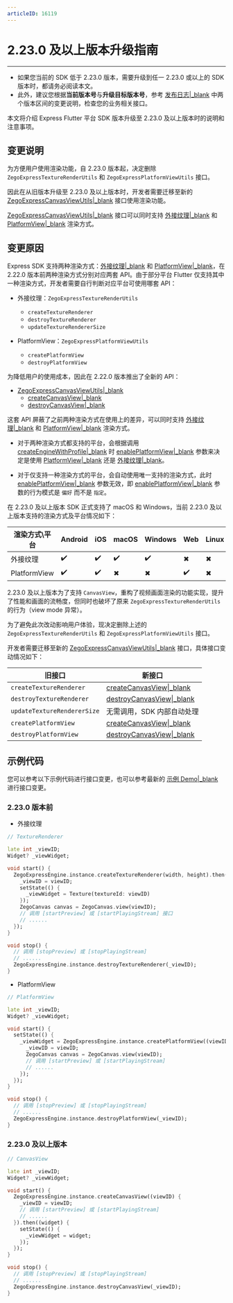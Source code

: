 ```yaml
---
articleID: 16119
---
```

# 2.23.0 及以上版本升级指南

---

<div class="mk-warning">

- 如果您当前的 SDK 低于 2.23.0 版本，需要升级到任一 2.23.0 或以上的 SDK 版本时，都请务必阅读本文。
- 此外，建议您根据**当前版本号**与**升级目标版本号**，参考 [发布日志\|_blank](!DownloadSDK/Release_Notes) 中两个版本区间的变更说明，检查您的业务相关接口。
</div>

本文将介绍 Express Flutter 平台 SDK 版本升级至 2.23.0 及以上版本时的说明和注意事项。

## 变更说明

为方便用户使用渲染功能，自 2.23.0 版本起，决定删除 `ZegoExpressTextureRenderUtils` 和 `ZegoExpressPlatformViewUtils` 接口。

因此在从旧版本升级至 2.23.0 及以上版本时，开发者需要迁移至新的 [ZegoExpressCanvasViewUtils\|_blank](/unique-api/express-video-sdk/zh/dart_flutter/zego_express_engine/ZegoExpressCanvasViewUtils.html) 接口使用渲染功能。

[ZegoExpressCanvasViewUtils\|_blank](/unique-api/express-video-sdk/zh/dart_flutter/zego_express_engine/ZegoExpressCanvasViewUtils.html) 接口可以同时支持 [外接纹理\|_blank](https://api.flutter.dev/flutter/widgets/Texture-class.html) 和 [PlatformView\|_blank](https://docs.flutter.dev/development/platform-integration/android/platform-views) 渲染方式。

## 变更原因

Express SDK 支持两种渲染方式：[外接纹理\|_blank](https://api.flutter.dev/flutter/widgets/Texture-class.html) 和 [PlatformView\|_blank](https://docs.flutter.dev/development/platform-integration/android/platform-views)，在 2.22.0 版本前两种渲染方式分别对应两套 API。由于部分平台 Flutter 仅支持其中一种渲染方式，开发者需要自行判断对应平台可使用哪套 API：

- 外接纹理：`ZegoExpressTextureRenderUtils`
  - `createTextureRenderer`
  - `destroyTextureRenderer`
  - `updateTextureRendererSize`
  
- PlatformView：`ZegoExpressPlatformViewUtils`
  - `createPlatformView`
  - `destroyPlatformView`

为降低用户的使用成本，因此在 2.22.0 版本推出了全新的 API：

- [ZegoExpressCanvasViewUtils\|_blank](/unique-api/express-video-sdk/zh/dart_flutter/zego_express_engine/ZegoExpressCanvasViewUtils.html)
  - [createCanvasView\|_blank](/unique-api/express-video-sdk/zh/dart_flutter/zego_express_engine/ZegoExpressCanvasViewUtils/createCanvasView.html)
  - [destroyCanvasView\|_blank](/unique-api/express-video-sdk/zh/dart_flutter/zego_express_engine/ZegoExpressCanvasViewUtils/destroyCanvasView.html)

这套 API 屏蔽了之前两种渲染方式在使用上的差异，可以同时支持 [外接纹理\|_blank](https://api.flutter.dev/flutter/widgets/Texture-class.html) 和 [PlatformView\|_blank](https://docs.flutter.dev/development/platform-integration/android/platform-views) 渲染方式。

- 对于两种渲染方式都支持的平台，会根据调用 [createEngineWithProfile\|_blank](/unique-api/express-video-sdk/zh/dart_flutter/zego_express_engine/ZegoExpressEngine/createEngineWithProfile.html) 时 [enablePlatformView\|_blank](/unique-api/express-video-sdk/zh/dart_flutter/zego_express_engine/ZegoEngineProfile/enablePlatformView.html) 参数来决定是使用 [PlatformView\|_blank](https://docs.flutter.dev/development/platform-integration/android/platform-views) 还是 [外接纹理\|_blank](https://api.flutter.dev/flutter/widgets/Texture-class.html)。

- 对于仅支持一种渲染方式的平台，会自动使用唯一支持的渲染方式，此时 [enablePlatformView\|_blank](/unique-api/express-video-sdk/zh/dart_flutter/zego_express_engine/ZegoEngineProfile/enablePlatformView.html) 参数无效，即 [enablePlatformView\|_blank](/unique-api/express-video-sdk/zh/dart_flutter/zego_express_engine/ZegoEngineProfile/enablePlatformView.html) 参数的行为模式是 `偏好` 而不是 `指定`。

在 2.23.0 及以上版本 SDK 正式支持了 macOS 和 Windows，当前 2.23.0 及以上版本支持的渲染方式及平台情况如下：

渲染方式\平台 | Android | iOS | macOS | Windows | Web | Linux
------------|---------|-----|-------|---------|-----|-------
外接纹理      | ✔️       | ✔️   | ✔️     | ✔️       | ✖   | ✖
PlatformView | ✔️       | ✔️   | ✖     | ✖       | ✔️   | ✖

2.23.0 及以上版本为了支持 `CanvasView`，重构了视频画面渲染的功能实现，提升了性能和画面的流畅度，但同时也破坏了原来 `ZegoExpressTextureRenderUtils` 的行为（view mode 异常）。

为了避免此次改动影响用户体验，现决定删除上述的 `ZegoExpressTextureRenderUtils` 和 `ZegoExpressPlatformViewUtils` 接口。

开发者需要迁移至新的 [ZegoExpressCanvasViewUtils\|_blank](/unique-api/express-video-sdk/zh/dart_flutter/zego_express_engine/ZegoExpressCanvasViewUtils.html) 接口，具体接口变动情况如下：

旧接口 | 新接口
----|-----
`createTextureRenderer`| [createCanvasView\|_blank](/unique-api/express-video-sdk/zh/dart_flutter/zego_express_engine/ZegoExpressCanvasViewUtils/createCanvasView.html)
`destroyTextureRenderer` | [destroyCanvasView\|_blank](/unique-api/express-video-sdk/zh/dart_flutter/zego_express_engine/ZegoExpressCanvasViewUtils/destroyCanvasView.html)
`updateTextureRendererSize` | 无需调用，SDK 内部自动处理
`createPlatformView`| [createCanvasView\|_blank](/unique-api/express-video-sdk/zh/dart_flutter/zego_express_engine/ZegoExpressCanvasViewUtils/createCanvasView.html)
`destroyPlatformView` | [destroyCanvasView\|_blank](/unique-api/express-video-sdk/zh/dart_flutter/zego_express_engine/ZegoExpressCanvasViewUtils/destroyCanvasView.html)

## 示例代码

您可以参考以下示例代码进行接口变更，也可以参考最新的 [示例 Demo\|_blank](https://github.com/zegoim/zego-express-flutter-sdk/tree/main/example) 进行接口变更。

### 2.23.0 版本前

- 外接纹理

```dart
// TextureRenderer

late int _viewID;
Widget? _viewWidget;

void start() {
  ZegoExpressEngine.instance.createTextureRenderer(width, height).then((viewID) {
    _viewID = viewID;
    setState(() {
      _viewWidget = Texture(textureId: viewID)
    });
    ZegoCanvas canvas = ZegoCanvas.view(viewID);
    // 调用 [startPreview] 或 [startPlayingStream] 接口
    // ......
  });
}

void stop() {
  // 调用 [stopPreview] 或 [stopPlayingStream]
  // ......
  ZegoExpressEngine.instance.destroyTextureRenderer(_viewID);
}
```

- PlatformView

```dart
// PlatformView  

late int _viewID;
Widget? _viewWidget;

void start() {
  setState(() {
    _viewWidget = ZegoExpressEngine.instance.createPlatformView((viewID) {
      _viewID = viewID;
      ZegoCanvas canvas = ZegoCanvas.view(viewID);
      // 调用 [startPreview] 或 [startPlayingStream]
      // ......
    });
  });
}

void stop() {
  // 调用 [stopPreview] 或 [stopPlayingStream]
  // ......
  ZegoExpressEngine.instance.destroyPlatformView(_viewID);
}
```

### 2.23.0 及以上版本

```dart
// CanvasView 

late int _viewID;
Widget? _viewWidget;

void start() {
  ZegoExpressEngine.instance.createCanvasView((viewID) {
    _viewID = viewID;
    // 调用 [startPreview] 或 [startPlayingStream]
    // ......
  }).then((widget) {
    setState(() {
      _viewWidget = widget;
    });
  });
}

void stop() {
  // 调用 [stopPreview] 或 [stopPlayingStream]
  // ......
  ZegoExpressEngine.instance.destroyCanvasView(_viewID);
}
```
